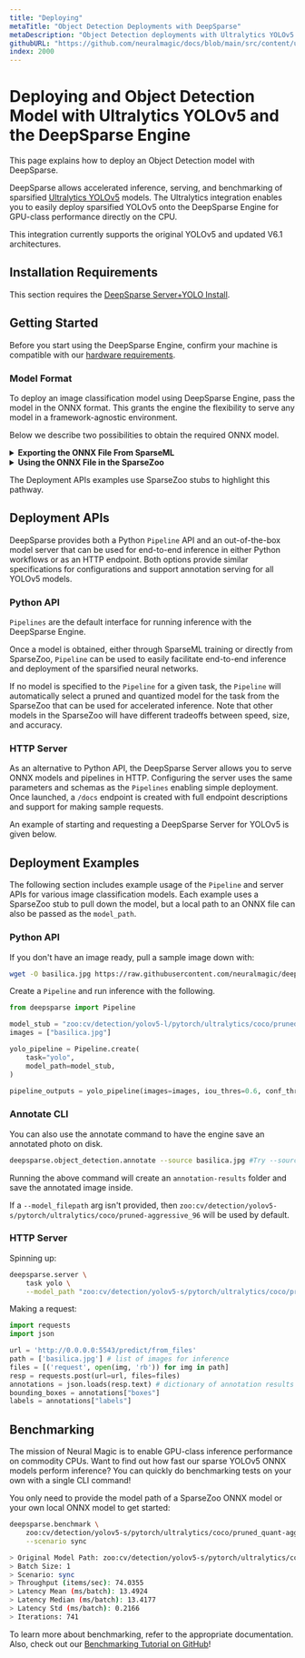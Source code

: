 ```yaml
---
title: "Deploying"
metaTitle: "Object Detection Deployments with DeepSparse"
metaDescription: "Object Detection deployments with Ultralytics YOLOv5 and DeepSparse to create cheaper and more performant models"
githubURL: "https://github.com/neuralmagic/docs/blob/main/src/content/use-cases/object-detection/deploying.mdx"
index: 2000
---
```


# Deploying and Object Detection Model with Ultralytics YOLOv5 and the DeepSparse Engine

This page explains how to deploy an Object Detection model with DeepSparse.

DeepSparse allows accelerated inference, serving, and benchmarking of sparsified [Ultralytics YOLOv5](https://github.com/ultralytics/yolo) models.
The Ultralytics integration enables you to easily deploy sparsified YOLOv5 onto the DeepSparse Engine for GPU-class performance directly on the CPU.

This integration currently supports the original YOLOv5 and updated V6.1 architectures.

## Installation Requirements

This section requires the [DeepSparse Server+YOLO Install](/get-started/install/deepsparse).

## Getting Started

Before you start using the DeepSparse Engine, confirm your machine is
compatible with our [hardware requirements](/user-guide/deepsparse-engine/hardware-support).

### Model Format
To deploy an image classification model using DeepSparse Engine, pass the model in the ONNX format.
This grants the engine the flexibility to serve any model in a framework-agnostic environment.

Below we describe two possibilities to obtain the required ONNX model.

<details>

<summary><b>Exporting the ONNX File From SparseML</b></summary>

This pathway is relevant if you intend to deploy a model created using the SparseML library.

After training your model with SparseML, locate the `.pt` file for the model you'd like to export and run the ONNX export script below.

```bash
sparseml.yolov5.export_onnx \
    --weights path/to/your/model \
    --dynamic #Allows for dynamic input shape
```
This creates `model.onnx` file, in the local filesystem in the directory of your `weights`.

The examples below use SparseZoo stubs, but simply pass the path to `model.onnx` in place of the stubs to use the local model.
</details>

<details>

<summary><b>Using the ONNX File in the SparseZoo</b></summary>

This pathway is relevant if you plan to use an off-the-shelf model from the SparseZoo.

When a SparseZoo stub is passed to the model, DeepSparse downloads the appropriate ONNX and other configuration files
from the SparseZoo repo. For example, the SparseZoo stub for the pruned (not quantized) YOLOv5 is:

```
zoo:cv/detection/yolov5-l/pytorch/ultralytics/coco/pruned-aggressive_98
```

</details>

The Deployment APIs examples use SparseZoo stubs to highlight this pathway.

## Deployment APIs

DeepSparse provides both a Python `Pipeline` API and an out-of-the-box model server
that can be used for end-to-end inference in either Python workflows or as an HTTP endpoint.
Both options provide similar specifications for configurations and support annotation serving for all
YOLOv5 models.

### Python API

`Pipelines` are the default interface for running inference with the DeepSparse Engine.

Once a model is obtained, either through SparseML training or directly from SparseZoo, `Pipeline` can be used to easily facilitate end-to-end inference and deployment of the sparsified neural networks.

If no model is specified to the `Pipeline` for a given task, the `Pipeline` will automatically select a pruned and quantized model for the task from the SparseZoo that can be used for accelerated inference. Note that other models in the SparseZoo will have different tradeoffs between speed, size, and accuracy.

### HTTP Server

As an alternative to Python API, the DeepSparse Server allows you to serve ONNX models and pipelines in HTTP.
Configuring the server uses the same parameters and schemas as the
`Pipelines` enabling simple deployment.  Once launched, a `/docs` endpoint is created with full
endpoint descriptions and support for making sample requests.

An example of starting and requesting a DeepSparse Server for YOLOv5 is given below.

## Deployment Examples

The following section includes example usage of the `Pipeline` and server APIs for
various image classification models. Each example uses a SparseZoo stub to pull down the model,
but a local path to an ONNX file can also be passed as the `model_path`.

### Python API

If you don't have an image ready, pull a sample image down with:

```bash
wget -O basilica.jpg https://raw.githubusercontent.com/neuralmagic/deepsparse/main/src/deepsparse/yolo/sample_images/basilica.jpg
```

Create a `Pipeline` and run inference with the following.

```python
from deepsparse import Pipeline

model_stub = "zoo:cv/detection/yolov5-l/pytorch/ultralytics/coco/pruned-aggressive_98"
images = ["basilica.jpg"]

yolo_pipeline = Pipeline.create(
    task="yolo",
    model_path=model_stub,
)

pipeline_outputs = yolo_pipeline(images=images, iou_thres=0.6, conf_thres=0.001)
```

### Annotate CLI
You can also use the annotate command to have the engine save an annotated photo on disk.
```bash
deepsparse.object_detection.annotate --source basilica.jpg #Try --source 0 to annotate your live webcam feed
```

Running the above command will create an `annotation-results` folder and save the annotated image inside.

If a `--model_filepath` arg isn't provided, then `zoo:cv/detection/yolov5-s/pytorch/ultralytics/coco/pruned-aggressive_96` will be used by default.


### HTTP Server

Spinning up:
```bash
deepsparse.server \
    task yolo \
    --model_path "zoo:cv/detection/yolov5-s/pytorch/ultralytics/coco/pruned_quant-aggressive_94"
```

Making a request:
```python
import requests
import json

url = 'http://0.0.0.0:5543/predict/from_files'
path = ['basilica.jpg'] # list of images for inference
files = [('request', open(img, 'rb')) for img in path]
resp = requests.post(url=url, files=files)
annotations = json.loads(resp.text) # dictionary of annotation results
bounding_boxes = annotations["boxes"]
labels = annotations["labels"]
```

## Benchmarking

The mission of Neural Magic is to enable GPU-class inference performance on commodity CPUs. Want to find out how fast our sparse YOLOv5 ONNX models perform inference?
You can quickly do benchmarking tests on your own with a single CLI command!

You only need to provide the model path of a SparseZoo ONNX model or your own local ONNX model to get started:

```bash
deepsparse.benchmark \
    zoo:cv/detection/yolov5-s/pytorch/ultralytics/coco/pruned_quant-aggressive_94 \
    --scenario sync

> Original Model Path: zoo:cv/detection/yolov5-s/pytorch/ultralytics/coco/pruned_quant-aggressive_94
> Batch Size: 1
> Scenario: sync
> Throughput (items/sec): 74.0355
> Latency Mean (ms/batch): 13.4924
> Latency Median (ms/batch): 13.4177
> Latency Std (ms/batch): 0.2166
> Iterations: 741
```

To learn more about benchmarking, refer to the appropriate documentation.
Also, check out our [Benchmarking Tutorial on GitHub](https://github.com/neuralmagic/deepsparse/tree/main/src/deepsparse/benchmark)!
